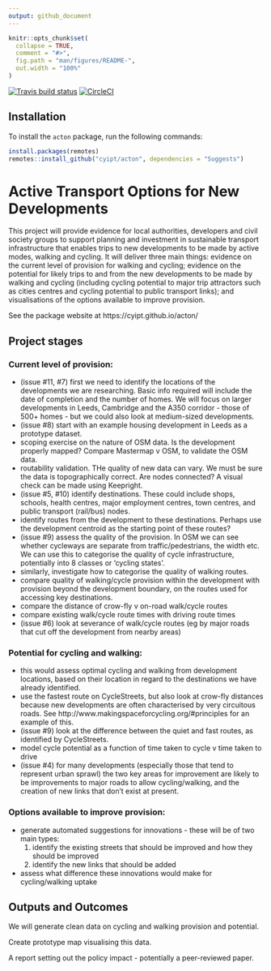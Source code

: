 ```yaml
---
output: github_document
---
```


<!-- README.md is generated from README.Rmd. Please edit that file -->

```r
knitr::opts_chunk$set(
  collapse = TRUE,
  comment = "#>",
  fig.path = "man/figures/README-",
  out.width = "100%"
)
```

<!-- badges: start -->
[![Travis build status](https://travis-ci.com/cyipt/acton.svg?branch=master)](https://travis-ci.com/cyipt/acton)
[![CircleCI](https://circleci.com/gh/cyipt/acton.svg?style=svg)](https://circleci.com/gh/cyipt/acton)
<!-- badges: end -->

## Installation

To install the `acton` package, run the following commands:

```r
install.packages(remotes)
remotes::install_github("cyipt/acton", dependencies = "Suggests")
```


# Active Transport Options for New Developments

This project will provide evidence for local authorities, developers and civil society groups to support planning and investment in sustainable transport infrastructure that enables trips to new developments to be made by active modes, walking and cycling.
It will deliver three main things: evidence on the current level of provision for walking and cycling; evidence on the potential for likely trips to and from the new developments to be made by walking and cycling (including cycling potential to major trip attractors such as cities centres and cycling potential to public transport links); and visualisations of the options available to improve provision.

See the package website at https://cyipt.github.io/acton/

## Project stages

### Current level of provision:

- (issue #11, #7) first we need to identify the locations of the developments we are researching. Basic info required will include the date of completion and the number of homes. We will focus on larger developments in Leeds, Cambridge and the A350 corridor - those of 500+ homes - but we could also look at medium-sized developments.
- (issue #8) start with an example housing development in Leeds as a prototype dataset.
- scoping exercise on the nature of OSM data. Is the development properly mapped? Compare Mastermap v OSM, to validate the OSM data. 
- routability validation. THe quality of new data can vary. We must be sure the data is topographically correct. Are nodes connected? A visual check can be made using Keepright.
- (issue #5, #10) identify destinations. These could include shops, schools, health centres, major employment centres, town centres, and public transport (rail/bus) nodes. 
- identify routes from the development to these destinations. Perhaps use the development centroid as the starting point of these routes?
- (issue #9) assess the quality of the provision. In OSM we can see whether cycleways are separate from traffic/pedestrians, the width etc. We can use this to categorise the quality of cycle infrastructure, potentially into 8 classes or 'cycling states'. 
- similarly, investigate how to categorise the quality of walking routes.
- compare quality of walking/cycle provision within the development with provision beyond the development boundary, on the routes used for accessing key destinations.
- compare the distance of crow-fly v on-road walk/cycle routes
- compare existing walk/cycle route times with driving route times
- (issue #6) look at severance of walk/cycle routes (eg by major roads that cut off the development from nearby areas)


### Potential for cycling and walking:

- this would assess optimal cycling and walking from development locations, based on their location in regard to the destinations we have already identified. 
- use the fastest route on CycleStreets, but also look at crow-fly distances because new developments are often characterised by very circuitous roads. See http://www.makingspaceforcycling.org/#principles for an example of this.
- (issue #9) look at the difference between the quiet and fast routes, as identified by CycleStreets. 
- model cycle potential as a function of time taken to cycle v time taken to drive
- (issue #4) for many developments (especially those that tend to represent urban sprawl) the two key areas for improvement are likely to be improvements to major roads to allow cycling/walking, and the creation of new links that don't exist at present.


### Options available to improve provision:

- generate automated suggestions for innovations - these will be of two main types:
  1) identify the existing streets that should be improved and how they should be improved
  2) identify the new links that should be added 
- assess what difference these innovations would make for cycling/walking uptake


## Outputs and Outcomes

We will generate clean data on cycling and walking provision and potential.

Create prototype map visualising this data.

A report setting out the policy impact - potentially a peer-reviewed paper.
